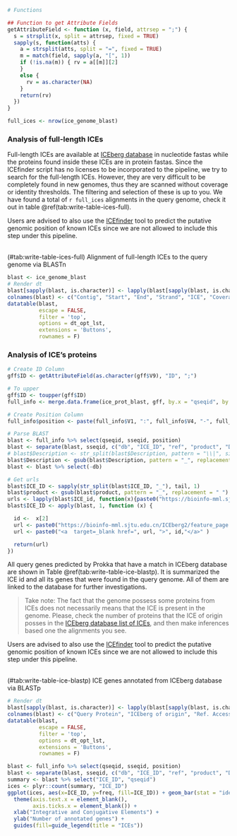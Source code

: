 ```r
# Functions

## Function to get Attribute Fields
getAttributeField <- function (x, field, attrsep = ";") {
  s = strsplit(x, split = attrsep, fixed = TRUE)
  sapply(s, function(atts) {
    a = strsplit(atts, split = "=", fixed = TRUE)
    m = match(field, sapply(a, "[", 1))
    if (!is.na(m)) { rv = a[[m]][2]
    }
    else {
      rv = as.character(NA)
    }
    return(rv)
  })
}

full_ices <- nrow(ice_genome_blast)
```

### Analysis of full-length ICEs

Full-length ICEs are available at [ICEberg database](https://bioinfo-mml.sjtu.edu.cn/ICEberg2/download.html) in nucleotide fastas while the proteins found inside these ICEs are in protein fastas. Since the ICEfinder script has no licenses to be incorporated to the pipeline, we try to search for the full-length ICEs. However, they are very difficult to be completely found in new genomes, thus they are scanned without coverage or identity thresholds. The filtering and selection of these is up to you. We have found a total of `r full_ices` alignments in the query genome, check it out in table \@ref(tab:write-table-ices-full).

Users are advised to also use the [ICEfinder](https://bioinfo-mml.sjtu.edu.cn/ICEberg2/tools.html) tool to predict the putative genomic position of known ICEs since we are not allowed to include this step under this pipeline.

<br>
<caption>(#tab:write-table-ices-full) Alignment of full-length ICEs to the query genome via BLASTn</caption>
```r
blast <- ice_genome_blast
# Render dt
blast[sapply(blast, is.character)] <- lapply(blast[sapply(blast, is.character)], as.factor)
colnames(blast) <- c("Contig", "Start", "End", "Strand", "ICE", "Coverage_aln", "Gaps", "Coverage %", "Identity %", "Database", "Ref. Accession", "ICE family", "Description")
datatable(blast,
          escape = FALSE,
          filter = 'top',
          options = dt_opt_lst,
          extensions = 'Buttons',
          rownames = F)
```

### Analysis of ICE's proteins

```r
# Create ID Column
gff$ID <- getAttributeField(as.character(gff$V9), "ID", ";")

# To upper
gff$ID <- toupper(gff$ID)
full_info <- merge.data.frame(ice_prot_blast, gff, by.x = "qseqid", by.y = "ID")

# Create Position Column
full_info$position <- paste(full_info$V1, ":", full_info$V4, "-", full_info$V5, sep = "")

# Parse BLAST
blast <- full_info %>% select(qseqid, sseqid, position)
blast <- separate(blast, sseqid, c("db", "ICE_ID", "ref", "product", "Description"), sep = "~~~", extra = "merge")
# blast$Description <- str_split(blast$Description, pattern = "\\|", simplify = TRUE )[,6]
blast$Description <- gsub(blast$Description, pattern = "_", replacement = " ")
blast <- blast %>% select(-db)

# Get urls
blast$ICE_ID <- sapply(str_split(blast$ICE_ID, "_"), tail, 1)
blast$product <- gsub(blast$product, pattern = "_", replacement = " ")
urls <- lapply(blast$ICE_id, function(x){paste0("https://bioinfo-mml.sjtu.edu.cn/ICEberg2/feature_page.php?ice_id=", x)})
blast$ICE_ID <- apply(blast, 1, function (x) {

  id <-  x[2]
  url <- paste0("https://bioinfo-mml.sjtu.edu.cn/ICEberg2/feature_page.php?ice_id=", id, "#ICE")
  url <- paste0("<a  target=_blank href=", url, ">", id,"</a>" )

  return(url)
})
```

All query genes predicted by Prokka that have a match in ICEberg database are shown in Table \@ref(tab:write-table-ice-blastp). It is summarized the ICE id and all its genes that were found in the query genome. All of them are linked to the database for further investigations.

> Take note: The fact that the genome possess some proteins from ICEs does not necessarily means that the ICE is present in the genome. Please, check the number of proteins that the ICE of origin posses in the [ICEberg database list of ICEs](https://bioinfo-mml.sjtu.edu.cn/ICEberg2/browse_result.php?type=alpha&alpha=100), and then make inferences based one the alignments you see.

Users are advised to also use the [ICEfinder](https://bioinfo-mml.sjtu.edu.cn/ICEberg2/tools.html) tool to predict the putative genomic position of known ICEs since we are not allowed to include this step under this pipeline.

<br>
<caption>(#tab:write-table-ice-blastp) ICE genes annotated from ICEberg database via BLASTp</caption>
```r
# Render dt
blast[sapply(blast, is.character)] <- lapply(blast[sapply(blast, is.character)], as.factor)
colnames(blast) <- c("Query Protein", "ICEberg of origin", "Ref. Accession", "Product / Gene", "Description", "Genomic Position")
datatable(blast,
          escape = FALSE,
          filter = 'top',
          options = dt_opt_lst,
          extensions = 'Buttons',
          rownames = F)
```


```r
blast <- full_info %>% select(qseqid, sseqid, position)
blast <- separate(blast, sseqid, c("db", "ICE_ID", "ref", "product", "Description"), sep = "~~~", extra = "merge")
summary <- blast %>% select("ICE_ID", "qseqid")
ices <- plyr::count(summary, "ICE_ID")
ggplot(ices, aes(x=ICE_ID, y=freq, fill=ICE_ID)) + geom_bar(stat = "identity") +
  theme(axis.text.x = element_blank(),
        axis.ticks.x = element_blank()) +
  xlab("Integrative and Conjugative Elements") +
  ylab("Number of annotated genes") +
  guides(fill=guide_legend(title = "ICEs"))
```
